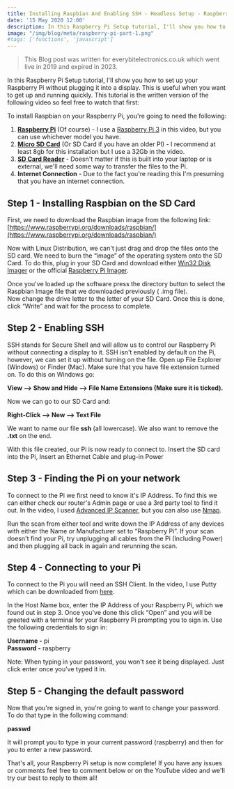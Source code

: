 ```yaml
---
title: Installing Raspbian And Enabling SSH - Headless Setup - Raspberry Pi Tutorial Part 1
date: '15 May 2020 12:00'
description: In this Raspberry Pi Setup tutorial, I'll show you how to set up your Raspberry Pi without plugging it into a display. This is useful when you want to get up and running quickly.
image: "/img/blog/meta/raspberry-pi-part-1.png"
#tags: ['functions', 'javascript']
---
```


> This Blog post was written for everybitelectronics.co.uk which went live in 2019 and expired in 2023.

In this Raspberry Pi Setup tutorial, I'll show you how to set up your Raspberry Pi without plugging it into a display. This is useful when you want to get up and running quickly. This tutorial is the written version of the following video so feel free to watch that first:


<YouTube id="anQgEc13wus"/>

To install Raspbian on your Raspberry Pi, you're going to need the following:  
1) **[Raspberry Pi](https://www.amazon.co.uk/Raspberry-Pi-Model-4GB/dp/B09TTNF8BT)** (Of course) - I use a [Raspberry Pi 3](https://amzn.to/39nDlab) in this video, but you can use whichever model you have.  
2) [**Micro SD Card**](https://amzn.to/30wkVzX) (Or SD Card if you have an older PI) - I recommend at least 8gb for this installation but I use a 32Gb in the video.  
3) **[SD Card Reader](https://amzn.to/32HNcGG)** - Doesn't matter if this is built into your laptop or is external, we'll need some way to transfer the files to the Pi.  
4) **Internet Connection** - Due to the fact you're reading this I'm presuming that you have an internet connection.

Step 1 - Installing Raspbian on the SD Card
-------------------------------------------

First, we need to download the Raspbian image from the following link:  
[https://www.raspberrypi.org/downloads/raspbian/](https://www.raspberrypi.org/downloads/raspbian/)  
  
Now with Linux Distribution, we can't just drag and drop the files onto the SD card. We need to burn the “image” of the operating system onto the SD Card. To do this, plug in your SD Card and download either [Win32 Disk Imager](https://sourceforge.net/projects/win32diskimager/) or the official [Raspberry Pi Imager](https://www.raspberrypi.org/downloads/).


Once you've loaded up the software press the directory button to select the Raspbian Image file that we downloaded previously ( .img file).  
Now change the drive letter to the letter of your SD Card. Once this is done, click “Write” and wait for the process to complete.

Step 2 - Enabling SSH
---------------------

SSH stands for Secure Shell and will allow us to control our Raspberry Pi without connecting a display to it. SSH isn't enabled by default on the Pi, however, we can set it up without turning on the file. Open up File Explorer (Windows) or Finder (Mac). Make sure that you have file extension turned on. To do this on Windows go:

**View --> Show and Hide --> File Name Extensions (Make sure it is ticked).**

Now we can go to our SD Card and:

**Right-Click --> New --> Text File**

We want to name our file **ssh** (all lowercase). We also want to remove the **.txt** on the end.

With this file created, our Pi is now ready to connect to. Insert the SD card into the Pi, Insert an Ethernet Cable and plug-in Power

Step 3 - Finding the Pi on your network
---------------------------------------

To connect to the Pi we first need to know it's IP Address. To find this we can either check our router's Admin page or use a 3rd party tool to find it out. In the video, I used [Advanced IP Scanner](https://www.advanced-ip-scanner.com/), but you can also use [Nmap](https://nmap.org/).

Run the scan from either tool and write down the IP Address of any devices with either the Name or Manufacturer set to “Raspberry Pi”. If your scan doesn't find your Pi, try unplugging all cables from the Pi (Including Power) and then plugging all back in again and rerunning the scan.

Step 4 - Connecting to your Pi
------------------------------

To connect to the Pi you will need an SSH Client. In the video, I use Putty which can be downloaded from [here](https://www.putty.org/).


In the Host Name box, enter the IP Address of your Raspberry Pi, which we found out in step 3. Once you've done this click “Open” and you will be greeted with a terminal for your Raspberry Pi prompting you to sign in. Use the following credentials to sign in:

**Username -** pi  
**Password -** raspberry

Note: When typing in your password, you won't see it being displayed. Just click enter once you've typed it in.

Step 5 - Changing the default password
--------------------------------------

Now that you're signed in, you're going to want to change your password. To do that type in the following command:

**passwd**

It will prompt you to type in your current password (raspberry) and then for you to enter a new password.

That's all, your Raspberry Pi setup is now complete! If you have any issues or comments feel free to comment below or on the YouTube video and we'll try our best to reply to them all!